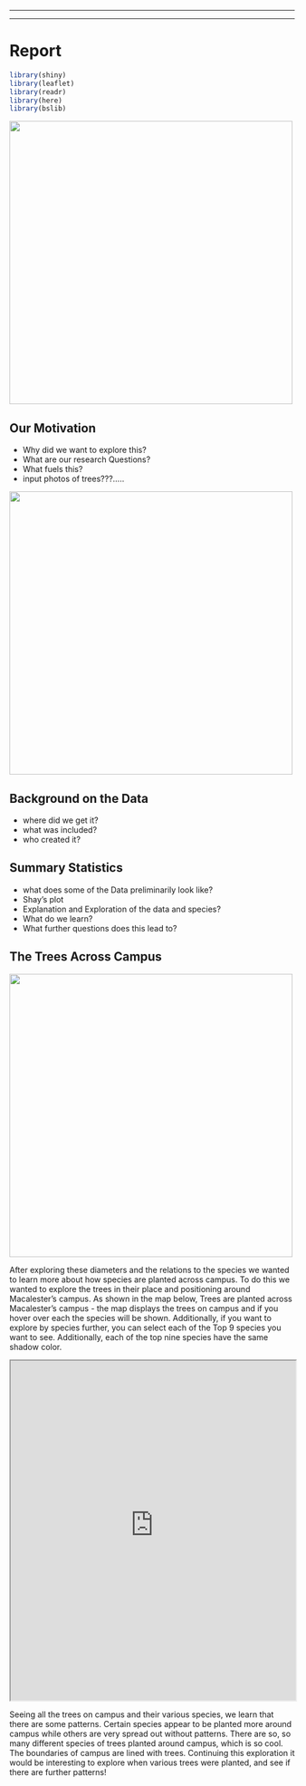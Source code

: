 ------------------------------------------------------------------------

------------------------------------------------------------------------

# Report {.unnumbered}

```r
library(shiny)
library(leaflet)
library(readr)
library(here)
library(bslib)
```

<img src="Picture1.jpeg" height="500px"/>

## Our Motivation

-   Why did we want to explore this?
-   What are our research Questions?
-   What fuels this?
-   input photos of trees???.....

<img src="Picture2.jpeg" height="500px"/>

## Background on the Data

-   where did we get it?
-   what was included?
-   who created it?

## Summary Statistics

-   what does some of the Data preliminarily look like?
-   Shay's plot
-   Explanation and Exploration of the data and species?
-   What do we learn?
-   What further questions does this lead to?

## The Trees Across Campus

<img src="Picture3.jpeg" height="500px"/>

After exploring these diameters and the relations to the species we wanted to learn more about how species are planted across campus.
To do this we wanted to explore the trees in their place and positioning around Macalester's campus.
As shown in the map below, Trees are planted across Macalester's campus - the map displays the trees on campus and if you hover over each the species will be shown.
Additionally, if you want to explore by species further, you can select each of the Top 9 species you want to see.
Additionally, each of the top nine species have the same shadow color.

::: center
<iframe src="https://idsmac-aersog--pair.shinyapps.io/trees/" width="100%" height="600px">

</iframe>
:::

Seeing all the trees on campus and their various species, we learn that there are some patterns.
Certain species appear to be planted more around campus while others are very spread out without patterns.
There are so, so many different species of trees planted around campus, which is so cool.
The boundaries of campus are lined with trees.
Continuing this exploration it would be interesting to explore when various trees were planted, and see if there are further patterns!
